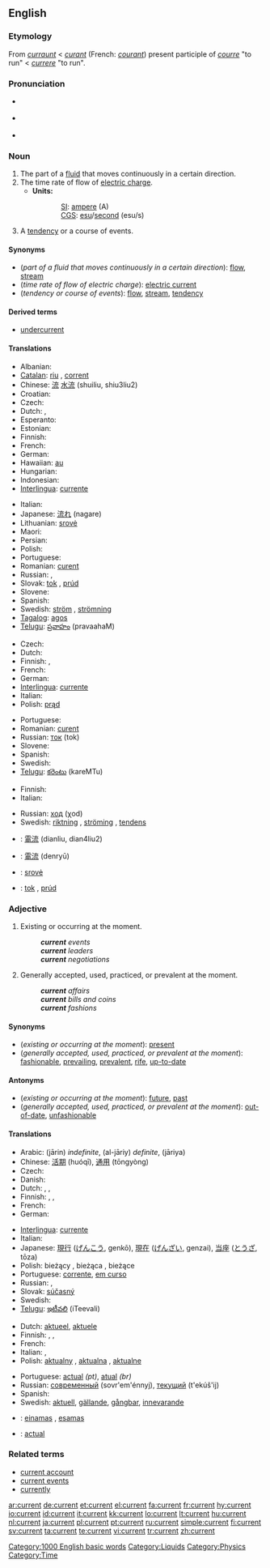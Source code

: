 {{wikipedia|dab=current}}
==English==

===Etymology===
From {{etyl|enm}} ''[[curraunt]]'' < {{etyl|fro}} ''[[curant]]'' (French: ''[[courant]]'') present participle of ''[[courre]]'' "to run" < {{etyl|la}} ''[[currere]]'' "to run".

===Pronunciation===
* {{a|RP}} {{IPA|/ˈkʌɹɛnt/}}
* {{a|GenAm}} {{IPA|/ˈkɝɹɛnt/}}
* {{audio|en-us-current.ogg|Audio (US)}}

===Noun===
{{en-noun}}

# The part of a [[fluid]] that moves continuously in a certain direction.
# The time rate of flow of [[electric charge]].
#* '''Units:'''
#:: [[SI]]: [[ampere]] (A)
#:: [[CGS]]: [[esu]]/[[second]] (esu/s)
# A [[tendency]] or a course of events.

====Synonyms====
* (''part of a fluid that moves continuously in a certain direction''): [[flow]], [[stream]]
* (''time rate of flow of electric charge''): [[electric current]]
* (''tendency or course of events''): [[flow]], [[stream]], [[tendency]]

====Derived terms====
* [[undercurrent]]

====Translations====
{{trans-top|part of a fluid that moves continuously in a certain direction}}
* Albanian: {{t-|sq|lumë|f|xs=Albanian}}
* [[Catalan]]: [[riu]] {{m}}, [[corrent]] {{m}}
* Chinese: [[流]] [[水流]] (shuiliu, shiu3liu2)
* Croatian: {{t-|hr|struja|f}}
* Czech: {{t-|cs|proud|m}}
* Dutch: {{t+|nl|stroming|f}}, {{t+|nl|stroom|m}}
* Esperanto: {{t-|eo|fluo|xs=Esperanto}}
* Estonian: {{t|et|hoovus}}
* Finnish: {{t+|fi|virta}}
* French: {{t+|fr|courant|m}}
* German: {{t+|de|Strom|m}}
* Hawaiian: [[au]]
* Hungarian: {{t+|hu|áram}}
* Indonesian: {{t-|id|arus|xs=Indonesian}}
* [[Interlingua]]: [[currente]]
{{trans-mid}}
* Italian: {{t+|it|corrente|m}}
* Japanese: [[流れ]] (nagare)
* Lithuanian: [[srovė]] {{f}}
* Maori: {{t-|mi|au|xs=Maori}}
* Persian: {{fa-Arab|[[جریان، جاری]]}}
* Polish: {{t+|pl|prąd|m}}
* Portuguese: {{t+|pt|corrente|f}}
* Romanian: [[curent]]{{m}}
* Russian: {{t+|ru|поток|m|tr=potók|sc=Cyrl}}, {{t+|ru|течение|n|tr=t'ečénije|sc=Cyrl}}
* Slovak: [[tok]] {{m}}, [[prúd]]
* Slovene: {{t+|sl|tok|m}}
* Spanish: {{t+|es|corriente|f}}
* Swedish: [[ström]] {{c}}, [[strömning]] {{c}}
* [[Tagalog]]: [[agos]]
* [[Telugu]]: [[ప్రవాహం]] (pravaahaM)
{{trans-bottom}}

{{trans-top|time rate of flow of electric charge}}
* Czech: {{t-|cs|proud|m}}
* Dutch: {{t+|nl|stroom|m}}
* Finnish: {{t+|fi|virta}}, {{t+|fi|sähkövirta}}
* French: {{t+|fr|courant|m}}
* German: {{t+|de|Strom|m}}
* [[Interlingua]]: [[currente]]
* Italian: {{t+|it|corrente|m}}
* Polish: [[prąd]] {{m}}
{{trans-mid}}
* Portuguese: {{t+|pt|corrente|f}}
* Romanian: [[curent]]{{m}}
* Russian: [[ток]] (tok) {{m}}
* Slovene: {{t+|sl|tok|m}}
* Spanish: {{t+|es|corriente|f}}
* Swedish: {{t+|sv|ström|c}}
* [[Telugu]]: [[కరెంటు]] (kareMTu)
{{trans-bottom}}

{{trans-top|tendency or a course of events}}
* Finnish: {{t|fi|suuntaus}}
* Italian: {{t+|it|corrente|m}}
{{trans-mid}}
* Russian: [[ход]] (χod) {{m}}
* Swedish: [[riktning]] {{c}}, [[ströming]] {{c}}, [[tendens]] {{c}}
{{trans-bottom}}

{{checktrans-top}}
* {{ttbc|Chinese}}: [[電流]] (dianliu, dian4liu2)
* {{ttbc|Japanese}}: [[電流]] (denryū)
* {{ttbc|Lithuanian}}: [[srovė]] {{f}}
* {{ttbc|Slovak}}: [[tok]] {{m}}, [[prúd]]
{{checktrans-bottom}}

===Adjective===
{{en-adj}}

# Existing or occurring at the moment.
#: '''''current''' events''
#: '''''current''' leaders''
#: '''''current''' negotiations''
# Generally accepted, used, practiced, or prevalent at the moment.
#: '''''current''' affairs''
#: '''''current''' bills and coins''
#: '''''current''' fashions''

====Synonyms====
* (''existing or occurring at the moment''): [[present]]
* (''generally accepted, used, practiced, or prevalent at the moment''): [[fashionable]], [[prevailing]], [[prevalent]], [[rife]], [[up-to-date]]

====Antonyms====
* (''existing or occurring at the moment''): [[future]], [[past]]
* (''generally accepted, used, practiced, or prevalent at the moment''): [[out-of-date]], [[unfashionable]]

====Translations====
{{trans-top|existing or occurring at the moment}}
* Arabic: {{Arab|[[جارٍ]]}} (jārin) {{m}} ''indefinite'', {{Arab|[[الجاري]]}} (al-jāriy) {{m}} ''definite'', {{Arab|[[جارية]]}} (jāriya) {{f}}
* Chinese: [[活期]] (huóqī), [[通用]] (tōngyòng)
* Czech: {{t+|cs|současný|m}}
* Danish: {{t+|da|aktuel}}
* Dutch: {{t+|nl|huidig}}, {{t-|nl|huidige}}, {{t+|nl|actueel}}
* Finnish: {{t+|fi|ajankohtainen}}, {{t-|fi|tämänhetkinen}}, {{t+|fi|nykyinen}}
* French: {{t+|fr|courant}}
* German: {{t+|de|gegenwärtig}}
{{trans-mid}}
* [[Interlingua]]: [[currente]]
* Italian: {{t+|it|corrente}}
* Japanese: [[現行]] ([[げんこう]], genkō), [[現在]] ([[げんざい]], genzai), [[当座]] ([[とうざ]], tōza)
* Polish: bieżący {{m}}, bieżąca {{f}}, bieżące {{n}}
* Portuguese: [[corrente]], [[em curso]]
* Russian: {{t+|ru|нынешний|tr=nýnešnij|sc=Cyrl}}, {{t+|ru|текущий|tr=tekúščij|sc=Cyrl}}
* Slovak: [[súčasný]] {{m}}
* Swedish: {{t+|sv|nuvarande}}
* [[Telugu]]: [[ఇటీవలి]] (iTeevali)
{{trans-bottom}}

{{trans-top|generally accepted, used, practiced, or prevalent at the moment}}
* Dutch: [[aktueel]], [[aktuele]]
* Finnish: {{t-|fi|juokseva}}, {{t|fi|käypä}}, {{t+|fi|nykyinen}}
* French: {{t+|fr|actuel}}
* Italian: {{t+|it|attuale}}, {{t+|it|corrente}}
* Polish: [[aktualny]] {{m}}, [[aktualna]] {{f}}, [[aktualne]] {{n}}
{{trans-mid}}
* Portuguese: [[actual]] ''(pt)'', [[atual]] ''(br)''
* Russian: [[современный]] (sovr'em'énnyj), [[текущий]] (t'ekúš'ij)
* Spanish: {{t+|es|actual}}
* Swedish: [[aktuell]], [[gällande]], [[gångbar]], [[innevarande]]
{{trans-bottom}}

{{checktrans-top}}
* {{ttbc|Lithuanian}}: [[einamas]] {{m}}, [[esamas]] {{m}}
* {{ttbc|Spanish}}: [[actual]]
{{trans-bottom}}

===Related terms===

* [[current account]]
* [[current events]]
* [[currently]]

[[Category:1000 English basic words]]
[[Category:Liquids]]
[[Category:Physics]]
[[Category:Time]]

[[ar:current]]
[[de:current]]
[[et:current]]
[[el:current]]
[[fa:current]]
[[fr:current]]
[[hy:current]]
[[io:current]]
[[id:current]]
[[it:current]]
[[kk:current]]
[[lo:current]]
[[lt:current]]
[[hu:current]]
[[nl:current]]
[[ja:current]]
[[pl:current]]
[[pt:current]]
[[ru:current]]
[[simple:current]]
[[fi:current]]
[[sv:current]]
[[ta:current]]
[[te:current]]
[[vi:current]]
[[tr:current]]
[[zh:current]]